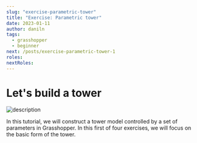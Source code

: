 ```yaml
---
slug: "exercise-parametric-tower"
title: "Exercise: Parametric tower"
date: 2023-01-11
author: daniln
tags:
  - grasshopper
  - beginner
next: /posts/exercise-parametric-tower-1
roles:
nextRoles:
---
```


# Let's build a tower

![description](/images/4-4-1.gif)

In this tutorial, we will construct a tower model controlled by a set of parameters in Grasshopper. In this first of four exercises, we will focus on the basic form of the tower.